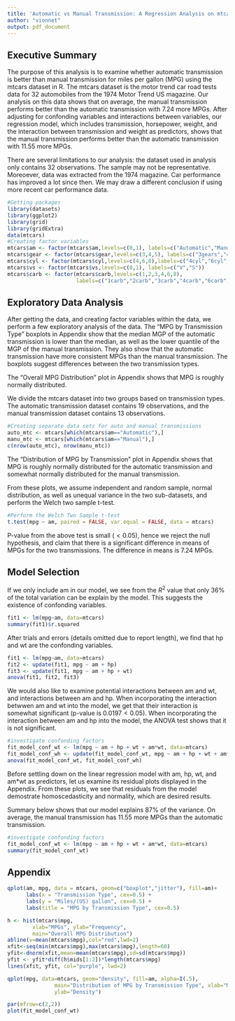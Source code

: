 ```yaml
---
title: 'Automatic vs Manual Transmission: A Regression Analysis on mtcars Dataset'
author: "vionnet"
output: pdf_document
---
```

## Executive Summary
The purpose of this analysis is to examine whether automatic transmission is better than manual transmission for miles per gallon (MPG) using the mtcars dataset in R. The mtcars dataset is the motor trend car road tests data for $32$ automobiles from the 1974 Motor Trend US magazine. Our analysis on this data shows that on average, the manual transmission performs better than the automatic transmission with $7.24$ more MPGs. After adjusting for confonding variables and interactions between variables, our regression model, which includes transmission, horsepower, weight, and the interaction between transmission and weight as predictors, shows that the manual transmission performs better than the automatic transmission with 
$11.55$ more MPGs.

There are several limitations to our analysis: the dataset used in analysis only contains $32$ observations. The sample may not be representative. Moreoever, data was extracted from the 1974 magazine. Car performance has improved a lot since then. We may draw a different conclusion if using more recent car performance data.
```r
#Getting packages
library(datasets)
library(ggplot2)
library(grid)
library(gridExtra)
data(mtcars)
#Creating factor variables
mtcars$am <- factor(mtcars$am,levels=c(0,1), labels=c("Automatic","Manual")) 
mtcars$gear <- factor(mtcars$gear,levels=c(3,4,5), labels=c("3gears","4gears","5gears")) 
mtcars$cyl <- factor(mtcars$cyl,levels=c(4,6,8),labels=c("4cyl","6cyl","8cyl")) 
mtcars$vs <- factor(mtcars$vs,levels=c(0,1), labels=c("V","S"))
mtcars$carb <- factor(mtcars$carb,levels=c(1,2,3,4,6,8), 
                      labels=c("1carb","2carb","3carb","4carb","6carb","8carb"))

```
## Exploratory Data Analysis
After getting the data, and creating factor variables within the data, we
perform a few exploratory analysis of the data.
The "MPG by Transmission Type" boxplots in Appendix show that the median MGP 
of the automatic transmission is lower than the median, as well as the lower 
quantile of the MGP of the manual transmission. They also show that the 
automatic transmission have more consistent MPGs than the manual transmission. 
The boxplots suggest differences between the two transmission types.

The "Overall MPG Distribution" plot in Appendix shows that MPG is roughly 
normally distributed. 

We divide the mtcars dataset into two groups based on transmission types. 
The automatic transmission dataset contains $19$ observations, and the
manual transmission dataset contains $13$ observations. 
```r
#Creating separate data sets for auto and manual transmissions
auto_mtc <- mtcars[which(mtcars$am=="Automatic"),]
manu_mtc <- mtcars[which(mtcars$am=="Manual"),]
c(nrow(auto_mtc), nrow(manu_mtc))
```
The "Distribution of MPG by Transmission" plot in Appendix shows that MPG is 
roughly normally distributed for the automatic transmission and somewhat 
normally distributed for the manual transmission.

From these plots, we assume independent and random sample, normal distribution,
as well as unequal variance in the two sub-datasets, and perform the 
Welch two sample t-test. 

```r
#Perform the Welch Two Sample t-test
t.test(mpg ~ am, paired = FALSE, var.equal = FALSE, data = mtcars)
```

P-value from the above test is small ($<0.05$), hence we reject the null
hypothesis, and claim that there is a significant difference in means of MPGs
for the two transmissions. The difference in means is $7.24$ MPGs.

## Model Selection 
If we only include am in our model, we see from the $R^2$ value that only $36\%$
of the total variation can be explain by the model. This suggests the existence 
of confonding variables. 
```r
fit1 <- lm(mpg~am, data=mtcars)
summary(fit1)$r.squared
```
After trials and errors (details omitted due to report length), 
we find that hp and wt are the confonding variables.
```r
fit1 <- lm(mpg~am, data=mtcars)
fit2 <- update(fit1, mpg ~ am + hp)
fit3 <- update(fit1, mpg ~ am + hp + wt)
anova(fit1, fit2, fit3)
```

We would also like to examine potential interactions between am and wt, and
interactions between am and hp. When incorporating the interaction betwwen am
and wt into the model, we get that their interaction is somewhat significant
(p-value is $0.0197 < 0.05$). When incorporating the interaction between 
am and hp into the model, the ANOVA test shows that it is not significant. 

```r
#investigate confonding factors
fit_model_conf_wt <- lm(mpg ~ am + hp + wt + am*wt, data=mtcars)
fit_model_conf_wh <- update(fit_model_conf_wt, mpg ~ am + hp + wt + am*wt + am*hp)
anova(fit_model_conf_wt, fit_model_conf_wh)
```
Before settling down on the linear regression model with am, hp, wt, and am*wt 
as predictors, let us examine its residual plots displayed in the Appendix. 
From these plots, we see that residuals from the model demostrate 
homoscedasticity and normality, which are desired results.

Summary below shows that our model explains $87\%$ of the variance. 
On average, the manual transmission has $11.55$ more MPGs than the automatic
transmission.
```r
#investigate confonding factors
fit_model_conf_wt <- lm(mpg ~ am + hp + wt + am*wt, data=mtcars)
summary(fit_model_conf_wt)
```

## Appendix
```r
qplot(am, mpg, data = mtcars, geom=c("boxplot","jitter"), fill=am)+
      labs(x = "Transmission Type", cex=0.5) +
      labs(y = "Miles/(US) gallon", cex=0.5) +
      labs(title = "MPG by Transmission Type", cex=0.5)
```

```r
h <- hist(mtcars$mpg, 
        xlab="MPGs", ylab="Frequency", 
        main="Overall MPG Distribution")
abline(v=mean(mtcars$mpg),col="red",lwd=2) 
xfit<-seq(min(mtcars$mpg),max(mtcars$mpg),length=60) 
yfit<-dnorm(xfit,mean=mean(mtcars$mpg),sd=sd(mtcars$mpg)) 
yfit <- yfit*diff(h$mids[1:2])*length(mtcars$mpg) 
lines(xfit, yfit, col="purple", lwd=2)
```

```r
qplot(mpg, data=mtcars, geom="density", fill=am, alpha=I(.5), 
               main="Distribution of MPG by Transmission Type", xlab="Miles Per Gallon", 
               ylab="Density")
```


```r
par(mfrow=c(2,2))
plot(fit_model_conf_wt)
```


